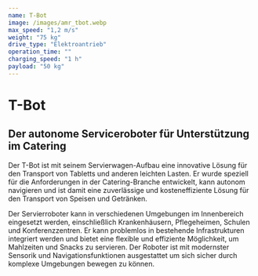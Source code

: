 ```yaml
---
name: T-Bot
image: /images/amr_tbot.webp
max_speed: "1,2 m/s"
weight: "75 kg"
drive_type: "Elektroantrieb"
operation_time: ""
charging_speed: "1 h"
payload: "50 kg"
---
```

# T-Bot

## Der autonome Serviceroboter für Unterstützung im Catering

Der T-Bot ist mit seinem Servierwagen-Aufbau eine innovative Lösung für den Transport von Tabletts und anderen leichten Lasten. Er wurde speziell für die Anforderungen in der Catering-Branche entwickelt, kann autonom navigieren und ist damit eine zuverlässige und kosteneffiziente Lösung für den Transport von Speisen und Getränken.

Der Servierroboter kann in verschiedenen Umgebungen im Innenbereich eingesetzt werden, einschließlich Krankenhäusern, Pflegeheimen, Schulen und Konferenzzentren. Er kann problemlos in bestehende Infrastrukturen integriert werden und bietet eine flexible und effiziente Möglichkeit, um Mahlzeiten und Snacks zu servieren. Der Roboter ist mit modernster Sensorik und Navigationsfunktionen ausgestattet um sich sicher durch komplexe Umgebungen bewegen zu können.
